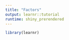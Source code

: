 ```yaml
---
title: "Factors"
output: learnr::tutorial
runtime: shiny_prerendered
---
```


```r
library(learnr)
```

